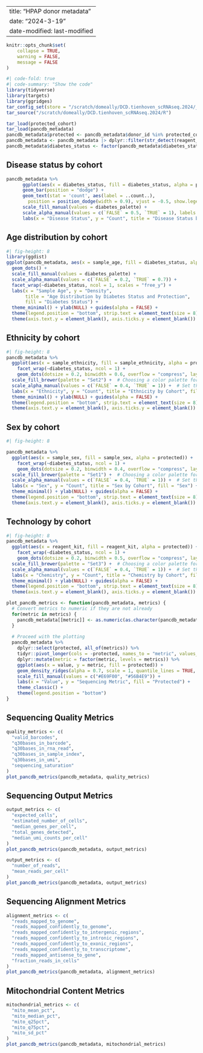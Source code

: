 
---
title: "HPAP donor metadata"
date: "2024-3-19" 
date-modified: last-modified
---

```r
knitr::opts_chunk$set(
    collapse = TRUE,
    warning = FALSE,
    message = FALSE
)
```

```r
#| code-fold: true
#| code-summary: "Show the code"
library(tidyverse)
library(targets)
library(ggridges)
tar_config_set(store = "/scratch/domeally/DCD.tienhoven_scRNAseq.2024/_targets")
tar_source("/scratch/domeally/DCD.tienhoven_scRNAseq.2024/R")

tar_load(protected_cohort)
tar_load(pancdb_metadata)
pancdb_metadata$protected <- pancdb_metadata$donor_id %in% protected_cohort$sample_id
pancdb_metadata <- pancdb_metadata |> dplyr::filter(str_detect(reagent_kit, "10X"))
pancdb_metadata$diabetes_status <- factor(pancdb_metadata$diabetes_status, levels = names(diabetes_palette))
```

## Disease status by cohort
```r
pancdb_metadata %>%
      ggplot(aes(x = diabetes_status, fill = diabetes_status, alpha = protected)) +
      geom_bar(position = "dodge") +
      geom_text(stat = 'count', aes(label = ..count..),
        position = position_dodge(width = 0.9), vjust = -0.5, show.legend = FALSE) +
      scale_fill_manual(values = diabetes_palette) +
      scale_alpha_manual(values = c(`FALSE` = 0.5, `TRUE` = 1), labels = c("susceptible", "Protected")) +  # Set the alpha transparency for protected status
      labs(x = "Disease Status", y = "Count", title = "Disease Status by Cohort", fill = "Disease Status") + theme_classic() 
```

## Age distribution by cohort
```r
#| fig-height: 8
library(ggdist)
ggplot(pancdb_metadata, aes(x = sample_age, fill = diabetes_status, alpha = protected)) +
  geom_dots() +
  scale_fill_manual(values = diabetes_palette) +
  scale_alpha_manual(values = c(`FALSE` = 0.2, `TRUE` = 0.7)) +
  facet_wrap(~diabetes_status, ncol = 1, scales = "free_y") +
  labs(x = "Sample Age", y = "Density", 
       title = "Age Distribution by Diabetes Status and Protection", 
       fill = "Diabetes Status") +
  theme_minimal() + ylab(NULL) + guides(alpha = FALSE) +
  theme(legend.position = "bottom", strip.text = element_text(size = 8)) +
  theme(axis.text.y = element_blank(), axis.ticks.y = element_blank())

```


## Ethnicity by cohort
```r
#| fig-height: 8
pancdb_metadata %>%
  ggplot(aes(x = sample_ethnicity, fill = sample_ethnicity, alpha = protected)) +
    facet_wrap(~diabetes_status, ncol = 1) +
    geom_dots(dotsize = 0.2, binwidth = 0.6, overflow = "compress", layout = "hex") +
  scale_fill_brewer(palette = "Set2") +  # Choosing a color palette for ethnicity
  scale_alpha_manual(values = c(`FALSE` = 0.4, `TRUE` = 1)) +  # Set the alpha transparency for protected status
  labs(x = "Ethnicity", y = "Count", title = "Ethnicity by Cohort", fill = "Ethnicity") +
  theme_minimal() + ylab(NULL) + guides(alpha = FALSE) +
  theme(legend.position = "bottom", strip.text = element_text(size = 8)) +
  theme(axis.text.y = element_blank(), axis.ticks.y = element_blank())
```

## Sex by cohort
```r
#| fig-height: 8

pancdb_metadata %>%
  ggplot(aes(x = sample_sex, fill = sample_sex, alpha = protected)) +
    facet_wrap(~diabetes_status, ncol = 1) +
    geom_dots(dotsize = 0.2, binwidth = 0.4, overflow = "compress", layout = "hex") +
  scale_fill_brewer(palette = "Set1") +  # Choosing a color palette for sex
  scale_alpha_manual(values = c(`FALSE` = 0.4, `TRUE` = 1)) +  # Set the alpha transparency for protected status
  labs(x = "Sex", y = "Count", title = "Sex by Cohort", fill = "Sex") +
  theme_minimal() + ylab(NULL) + guides(alpha = FALSE) +
  theme(legend.position = "bottom", strip.text = element_text(size = 8)) +
  theme(axis.text.y = element_blank(), axis.ticks.y = element_blank())
```

## Technology by cohort
```r
#| fig-height: 8
pancdb_metadata %>%
  ggplot(aes(x = reagent_kit, fill = reagent_kit, alpha = protected)) +
    facet_wrap(~diabetes_status, ncol = 1) +
    geom_dots(dotsize = 0.2, binwidth = 0.5, overflow = "compress", layout = "hex") +
  scale_fill_brewer(palette = "Set3") +  # Choosing a color palette for sex
  scale_alpha_manual(values = c(`FALSE` = 0.4, `TRUE` = 1)) +  # Set the alpha transparency for protected status
  labs(x = "Chemistry", y = "Count", title = "Chemistry by Cohort", fill = "Chemistry") +
  theme_minimal() + ylab(NULL) + guides(alpha = FALSE) +
  theme(legend.position = "bottom", strip.text = element_text(size = 8)) +
  theme(axis.text.y = element_blank(), axis.ticks.y = element_blank())

```

```r
plot_pancdb_metrics <- function(pancdb_metadata, metrics) {
  # Convert metrics to numeric if they are not already
  for(metric in metrics) {
    pancdb_metadata[[metric]] <- as.numeric(as.character(pancdb_metadata[[metric]]))
  }
  
  # Proceed with the plotting
  pancdb_metadata %>%
    dplyr::select(protected, all_of(metrics)) %>%
    tidyr::pivot_longer(cols = -protected, names_to = "metric", values_to = "value") %>%
    dplyr::mutate(metric = factor(metric, levels = metrics)) %>%
    ggplot(aes(x = value, y = metric, fill = protected)) +
    geom_density_ridges(alpha = 0.7, scale = 1, quantile_lines = TRUE, quantiles = 2) +
    scale_fill_manual(values = c("#E69F00", "#56B4E9")) +
    labs(x = "Value", y = "Sequencing Metric", fill = "Protected") +
    theme_classic() +
    theme(legend.position = "bottom")
}
```

## Sequencing Quality Metrics
```r
quality_metrics <- c(
  "valid_barcodes",
  "q30bases_in_barcode",
  "q30bases_in_rna_read",
  "q30bases_in_sample_index",
  "q30bases_in_umi",
  "sequencing_saturation"
)
plot_pancdb_metrics(pancdb_metadata, quality_metrics)
```

## Sequencing Output Metrics
```r
output_metrics <- c(
  "expected_cells",
  "estimated_number_of_cells",
  "median_genes_per_cell",
  "total_genes_detected",
  "median_umi_counts_per_cell"
)
plot_pancdb_metrics(pancdb_metadata, output_metrics)
```

```r
output_metrics <- c(
  "number_of_reads",
  "mean_reads_per_cell"
)
plot_pancdb_metrics(pancdb_metadata, output_metrics)
```

## Sequencing Alignment Metrics
```r
alignment_metrics <- c(
  "reads_mapped_to_genome",
  "reads_mapped_confidently_to_genome",
  "reads_mapped_confidently_to_intergenic_regions",
  "reads_mapped_confidently_to_intronic_regions",
  "reads_mapped_confidently_to_exonic_regions",
  "reads_mapped_confidently_to_transcriptome",
  "reads_mapped_antisense_to_gene",
  "fraction_reads_in_cells"
)
plot_pancdb_metrics(pancdb_metadata, alignment_metrics)
```

## Mitochondrial Content Metrics
```r
mitochondrial_metrics <- c(
  "mito_mean_pct",
  "mito_median_pct",
  "mito_q25pct",
  "mito_q75pct",
  "mito_sd_pct"
)
plot_pancdb_metrics(pancdb_metadata, mitochondrial_metrics)
```

